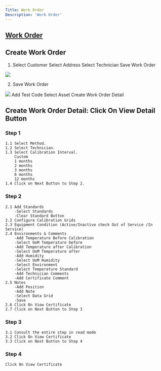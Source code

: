 ```yaml
---
Title: Work Order
Description: 'Work Order'
---
```

## <a href="Work Order.mdx"> Work Order</a> 

## Create Work Order

1. 
	Select Customer
	Select Address
	Select Technician
	Save Work Order

<img  src="/images/Work-Order/WorkOrder-Create-Form.png"/>

2. Save Work Order

<img  src="/images/Work-Order/WorkOrder-Create-Form-Ejem.gif"/>
	Add Test Code
	Select Asset
	Create Work Order Detail

## Create Work Order Detail: Click On View Detail Button

### Step 1
	1.1 Select Method.
	1.2 Select Technician.
	1.3 Select Calibration Interval.
		Custom
		1 months
		2 months
		3 months
		6 months
		12 months
	1.4 Click on Next Button to Step 2.

### Step 2
	2.1 Add Standards
		-Select Standards
		-Clear Standard Button
	2.2 Configure Calibration Grids
	2.3 Equipment Condition (Active/Inactive check Out of Service /In Service)
	2.4 Environments & Comments
		-Add Temperature Before Calibration
		-Select UoM Temperature before
		-Add Temperature after Calibration
		-Select UoM Temperature after
		-Add Humidity
		-Select UoM Humidity
		-Select Environment
		-Select Temperature Standard
		-Add Technician Comments
		-Add Certificate Comment
	2.5 Notes
		-Add Position
		-Add Note
		-Select Data Grid
		-Save
	2.6 Click On View Certificate
	2.7 Click on Next Button to Step 3


### Step 3
	3.1 Consult the entire step in read mode
	3.2 Click On View Certificate
	3.3 Click on Next Button to Step 4

### Step 4
	Click On View Certificate


